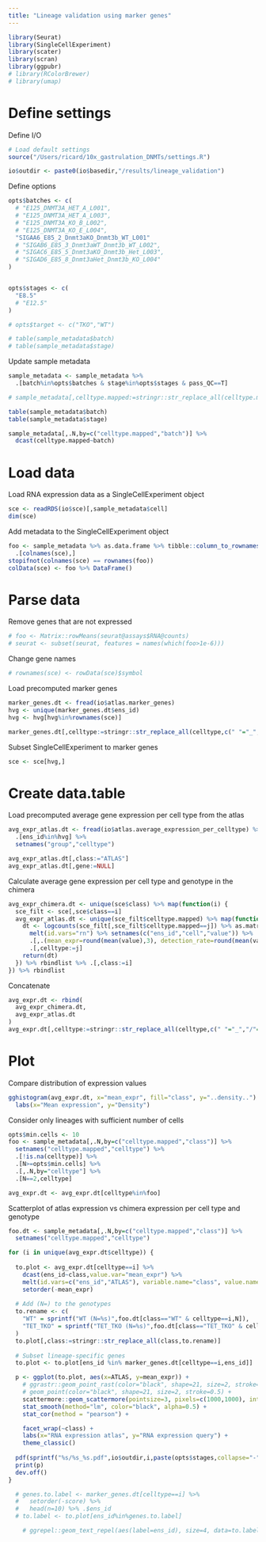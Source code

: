 ```yaml
---
title: "Lineage validation using marker genes"
---
```

  
```r
library(Seurat)
library(SingleCellExperiment)
library(scater)
library(scran)
library(ggpubr)
# library(RColorBrewer)
# library(umap)
```

# Define settings

Define I/O
```r
# Load default settings
source("/Users/ricard/10x_gastrulation_DNMTs/settings.R")

io$outdir <- paste0(io$basedir,"/results/lineage_validation")
```

Define options
```r
opts$batches <- c(
  # "E125_DNMT3A_HET_A_L001", 
  # "E125_DNMT3A_HET_A_L003", 
  # "E125_DNMT3A_KO_B_L002", 
  # "E125_DNMT3A_KO_E_L004", 
  "SIGAA6_E85_2_Dnmt3aKO_Dnmt3b_WT_L001"
  # "SIGAB6_E85_3_Dnmt3aWT_Dnmt3b_WT_L002", 
  # "SIGAC6_E85_5_Dnmt3aKO_Dnmt3b_Het_L003", 
  # "SIGAD6_E85_8_Dnmt3aHet_Dnmt3b_KO_L004"
)


opts$stages <- c(
  "E8.5"
  # "E12.5"
)

# opts$target <- c("TKO","WT")
```

```r
# table(sample_metadata$batch)
# table(sample_metadata$stage)
```

Update sample metadata
```r
sample_metadata <- sample_metadata %>%
  .[batch%in%opts$batches & stage%in%opts$stages & pass_QC==T]

# sample_metadata[,celltype.mapped:=stringr::str_replace_all(celltype.mapped,c(" "="_","/"="_"))]
```

```r
table(sample_metadata$batch)
table(sample_metadata$stage)
```

```r
sample_metadata[,.N,by=c("celltype.mapped","batch")] %>%
  dcast(celltype.mapped~batch)
```


# Load data

Load RNA expression data as a SingleCellExperiment object
```r
sce <- readRDS(io$sce)[,sample_metadata$cell]
dim(sce)
```

Add metadata to the SingleCellExperiment object
```r
foo <- sample_metadata %>% as.data.frame %>% tibble::column_to_rownames("cell") %>%
  .[colnames(sce),]
stopifnot(colnames(sce) == rownames(foo))
colData(sce) <- foo %>% DataFrame()
```

# Parse data 

Remove genes that are not expressed
```r
# foo <- Matrix::rowMeans(seurat@assays$RNA@counts)
# seurat <- subset(seurat, features = names(which(foo>1e-6)))
```

Change gene names
```r
# rownames(sce) <- rowData(sce)$symbol
```


Load precomputed marker genes
```r
marker_genes.dt <- fread(io$atlas.marker_genes)
hvg <- unique(marker_genes.dt$ens_id)
hvg <- hvg[hvg%in%rownames(sce)]

marker_genes.dt[,celltype:=stringr::str_replace_all(celltype,c(" "="_","/"="_"))]
```

Subset SingleCellExperiment to marker genes
```r
sce <- sce[hvg,]
```

# Create data.table

Load precomputed average gene expression per cell type from the atlas
```r
avg_expr_atlas.dt <- fread(io$atlas.average_expression_per_celltype) %>%
  .[ens_id%in%hvg] %>% 
  setnames("group","celltype")

avg_expr_atlas.dt[,class:="ATLAS"]
avg_expr_atlas.dt[,gene:=NULL]
```

Calculate average gene expression per cell type and genotype in the chimera
```r
avg_expr_chimera.dt <- unique(sce$class) %>% map(function(i) {
  sce_filt <- sce[,sce$class==i]
  avg_expr_atlas.dt <- unique(sce_filt$celltype.mapped) %>% map(function(j) {
    dt <- logcounts(sce_filt[,sce_filt$celltype.mapped==j]) %>% as.matrix %>% as.data.table(keep.rownames = T) %>%
      melt(id.vars="rn") %>% setnames(c("ens_id","cell","value")) %>%
      .[,.(mean_expr=round(mean(value),3), detection_rate=round(mean(value>0),3)),by="ens_id"] %>%
      .[,celltype:=j]
    return(dt)
  }) %>% rbindlist %>% .[,class:=i]
}) %>% rbindlist
```

Concatenate
```r
avg_expr.dt <- rbind(
  avg_expr_chimera.dt,
  avg_expr_atlas.dt
)
avg_expr.dt[,celltype:=stringr::str_replace_all(celltype,c(" "="_","/"="_"))]
```

# Plot

Compare distribution of expression values
```r
gghistogram(avg_expr.dt, x="mean_expr", fill="class", y="..density..") +
  labs(x="Mean expression", y="Density")
```


Consider only lineages with sufficient number of cells
```r
opts$min.cells <- 10
foo <- sample_metadata[,.N,by=c("celltype.mapped","class")] %>% 
  setnames("celltype.mapped","celltype") %>%
  .[!is.na(celltype)] %>%
  .[N>=opts$min.cells] %>%
  .[,.N,by="celltype"] %>%
  .[N==2,celltype]

avg_expr.dt <- avg_expr.dt[celltype%in%foo]
```

Scatterplot of atlas expression vs chimera expression per cell type and genotype

```r
foo.dt <- sample_metadata[,.N,by=c("celltype.mapped","class")] %>%
  setnames("celltype.mapped","celltype")
```

```r
for (i in unique(avg_expr.dt$celltype)) {
  
  to.plot <- avg_expr.dt[celltype==i] %>%
    dcast(ens_id~class,value.var="mean_expr") %>%
    melt(id.vars=c("ens_id","ATLAS"), variable.name="class", value.name="mean_expr") %>%
    setorder(-mean_expr)
  
  # Add (N=) to the genotypes
  to.rename <- c(
    "WT" = sprintf("WT (N=%s)",foo.dt[class=="WT" & celltype==i,N]),
    "TET_TKO" = sprintf("TET_TKO (N=%s)",foo.dt[class=="TET_TKO" & celltype==i,N])
  )
  to.plot[,class:=stringr::str_replace_all(class,to.rename)] 
  
  # Subset lineage-specific genes
  to.plot <- to.plot[ens_id %in% marker_genes.dt[celltype==i,ens_id]]

  p <- ggplot(to.plot, aes(x=ATLAS, y=mean_expr)) +
    # ggrastr::geom_point_rast(color="black", shape=21, size=2, stroke=0.5) +
    # geom_point(color="black", shape=21, size=2, stroke=0.5) +
    scattermore::geom_scattermore(pointsize=3, pixels=c(1000,1000), interpolate=TRUE) +
    stat_smooth(method="lm", color="black", alpha=0.5) +
    stat_cor(method = "pearson") +

    facet_wrap(~class) +
    labs(x="RNA expression atlas", y="RNA expression query") +
    theme_classic()
  
  pdf(sprintf("%s/%s_%s.pdf",io$outdir,i,paste(opts$stages,collapse="-")), width = 8, height = 5)
  print(p)
  dev.off()
}
```

```r
  
  # genes.to.label <- marker_genes.dt[celltype==i] %>%
  #   setorder(-score) %>%
  #   head(n=10) %>% .$ens_id
  # to.label <- to.plot[ens_id%in%genes.to.label]

    # ggrepel::geom_text_repel(aes(label=ens_id), size=4, data=to.label) +  
```

